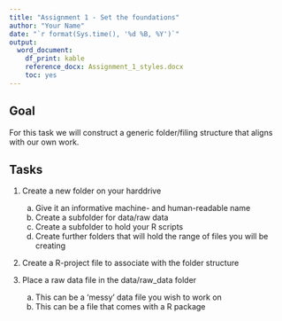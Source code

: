 ```yaml
---
title: "Assignment 1 - Set the foundations"
author: "Your Name"
date: "`r format(Sys.time(), '%d %B, %Y')`"
output: 
  word_document:
    df_print: kable 
    reference_docx: Assignment_1_styles.docx
    toc: yes
---
```


## Goal

For this task we will construct a generic folder/filing structure that aligns with our own work.

## Tasks

1. Create a new folder on your harddrive

    a. Give it an informative machine- and human-readable name
    a. Create a subfolder for data/raw data
    b. Create a subfolder to hold your R scripts
    c. Create further folders that will hold the range of files you will be creating
    
2. Create a R-project file to associate with the folder structure
    
3. Place a raw data file in the data/raw_data folder

    a. This can be a 'messy' data file you wish to work on
    b. This can be a file that comes with a R package
    
